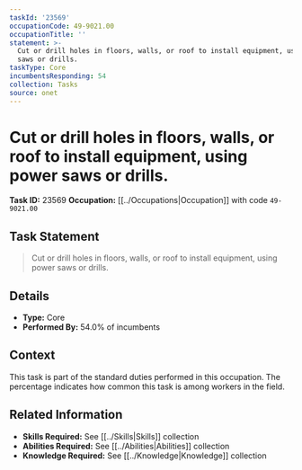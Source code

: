 ```yaml
---
taskId: '23569'
occupationCode: 49-9021.00
occupationTitle: ''
statement: >-
  Cut or drill holes in floors, walls, or roof to install equipment, using power
  saws or drills.
taskType: Core
incumbentsResponding: 54
collection: Tasks
source: onet
---
```

# Cut or drill holes in floors, walls, or roof to install equipment, using power saws or drills.

**Task ID:** 23569
**Occupation:** [[../Occupations|Occupation]] with code `49-9021.00`

## Task Statement

> Cut or drill holes in floors, walls, or roof to install equipment, using power saws or drills.

## Details

- **Type:** Core
- **Performed By:** 54.0% of incumbents

## Context

This task is part of the standard duties performed in this occupation. The percentage indicates how common this task is among workers in the field.

## Related Information

- **Skills Required:** See [[../Skills|Skills]] collection
- **Abilities Required:** See [[../Abilities|Abilities]] collection
- **Knowledge Required:** See [[../Knowledge|Knowledge]] collection
